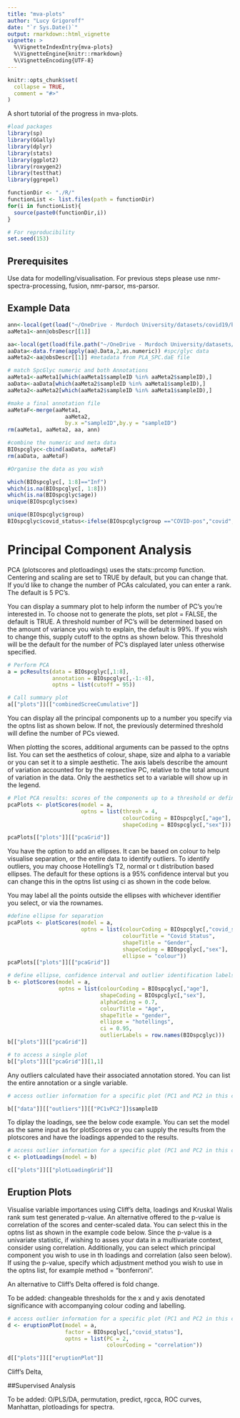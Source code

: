 ```yaml
---
title: "mva-plots"
author: "Lucy Grigoroff"
date: "`r Sys.Date()`"
output: rmarkdown::html_vignette
vignette: >
  %\VignetteIndexEntry{mva-plots}
  %\VignetteEngine{knitr::rmarkdown}
  %\VignetteEncoding{UTF-8}
---
```


```r
knitr::opts_chunk$set(
  collapse = TRUE,
  comment = "#>"
)
```

A short tutorial of the progress in mva-plots. 

```r
#load packages
library(sp)
library(GGally)
library(dplyr)
library(stats)
library(ggplot2)
library(roxygen2)
library(testthat)
library(ggrepel)

functionDir <- "./R/"
functionList <- list.files(path = functionDir)
for(i in functionList){
  source(paste0(functionDir,i))
}
```

```r
# For reproducibility
set.seed(153)
```

## Prerequisites
Use data for modelling/visualisation. For previous steps please use nmr-spectra-processing, fusion, nmr-parsor, ms-parsor.

## Example Data
```r
ann<-local(get(load("~/OneDrive - Murdoch University/datasets/covid19/bioGune/dataElements/covid19_bioGune_PLA_ANN.daE")))
aaMeta1<-ann@obsDescr[[1]]

aa<-local(get(load(file.path("~/OneDrive - Murdoch University/datasets/covid19/bioGune/dataElements/covid19_bioGune_PLA_SPC.daE"))))
aaData<-data.frame(apply(aa@.Data,2,as.numeric)) #spc/glyc data
aaMeta2<-aa@obsDescr[[1]] #metadata from PLA_SPC.daE file

# match SpcGlyc numeric and both Annotations
aaMeta1<-aaMeta1[which(aaMeta1$sampleID %in% aaMeta2$sampleID),]
aaData<-aaData[which(aaMeta2$sampleID %in% aaMeta1$sampleID),]
aaMeta2<-aaMeta2[which(aaMeta2$sampleID %in% aaMeta1$sampleID),]

#make a final annotation file
aaMetaF<-merge(aaMeta1,
                  aaMeta2,
                  by.x ="sampleID",by.y = "sampleID")
rm(aaMeta1, aaMeta2, aa, ann)

#combine the numeric and meta data
BIOspcglyc<-cbind(aaData, aaMetaF)
rm(aaData, aaMetaF)

#Organise the data as you wish 

which(BIOspcglyc[, 1:8]=="Inf")
which(is.na(BIOspcglyc[, 1:8]))
which(is.na(BIOspcglyc$age))
unique(BIOspcglyc$sex)

unique(BIOspcglyc$group)
BIOspcglyc$covid_status<-ifelse(BIOspcglyc$group =="COVID-pos","covid", ifelse(BIOspcglyc$group=="preCOVID","control", "control"))
```

# Principal Component Analysis

PCA (plotscores and plotloadings) uses the stats::prcomp function. Centering and scaling are set to TRUE by default, but you can change that. If you'd like to change the number of PCAs calculated, you can enter a rank. The default is 5 PC's. 

You can display a summary plot to help inform the number of PC's you're interested in. To choose not to generate the plots, set plot = FALSE, the default is TRUE. A threshold number of PC's will be determined based on the amount of variance you wish to explain, the default is 99%. If you wish to change this, supply cutoff to the optns as shown below. This threshold will be the default for the number of PC's displayed later unless otherwise specified. 

```r
# Perform PCA
a = pcResults(data = BIOspcglyc[,1:8], 
              annotation = BIOspcglyc[,-1:-8],
              optns = list(cutoff = 95))

# Call summary plot
a[["plots"]][["combinedScreeCumulative"]]
```

You can display all the principal components up to a number you specify via the optns list as shown below. If not, the previously determined threshold will define the number of PCs viewed. 

When plotting the scores, additional arguments can be passed to the optns list. You can set the aesthetics of colour, shape, size and alpha to a variable or you can set it to a simple aesthetic. The axis labels describe the amount of variation accounted for by the repsective PC, relative to the total amount of variation in the data. Only the aesthetics set to a variable will show up in the legend. 

```r
# Plot PCA results: scores of the components up to a threshold or defined number
pcaPlots <- plotScores(model = a, 
                       optns = list(thresh = 4,
                                    colourCoding = BIOspcglyc[,"age"], 
                                    shapeCoding = BIOspcglyc[,"sex"]))

pcaPlots[["plots"]][["pcaGrid"]]
```

You have the option to add an ellipses. It can be based on colour to help visualise separation, or the entire data to identify outliers. To identify outliers, you may choose Hotelling's T2, normal or t distribution based ellipses. The default for these options is a 95% confidence interval but you can change this in the optns list using ci as shown in the code below. 

You may label all the points outside the ellipses with whichever identifier you select, or via the rownames. 

```r
#define ellipse for separation
pcaPlots <- plotScores(model = a, 
                       optns = list(colourCoding = BIOspcglyc[,"covid_status"], 
                                    colourTitle = "Covid Status",
                                    shapeTitle = "Gender",
                                    shapeCoding = BIOspcglyc[,"sex"], 
                                    ellipse = "colour"))
pcaPlots[["plots"]][["pcaGrid"]]

# define ellipse, confidence interval and outlier identification labels
b <- plotScores(model = a, 
                optns = list(colourCoding = BIOspcglyc[,"age"], 
                             shapeCoding = BIOspcglyc[,"sex"],
                             alphaCoding = 0.7,
                             colourTitle = "Age",
                             shapeTitle = "gender",
                             ellipse = "hotellings", 
                             ci = 0.95,
                             outlierLabels = row.names(BIOspcglyc)))
b[["plots"]][["pcaGrid"]]

# to access a single plot
b[["plots"]][["pcaGrid"]][1,1]

```

Any outliers calculated have their associated annotation stored. You can list the entire annotation or a single variable. 

```r
# access outlier information for a specific plot (PC1 and PC2 in this case), choosing to display only sampleID:

b[["data"]][["outliers"]][["PC1vPC2"]]$sampleID
```

To diplay the loadings, see the below code example. You can set the model as the same input as for plotScores or you can supply the results from the plotscores and have the loadings appended to the results. 

```r
# access outlier information for a specific plot (PC1 and PC2 in this case), choosing to display only sampleID:
c <- plotLoadings(model = b)

c[["plots"]][["plotLoadingGrid"]]
```

## Eruption Plots

Visualise variable importances using Cliff's delta, loadings and Kruskal Walis rank sum test generated p-value. An alternative offered to the p-value is correlation of the scores and center-scaled data. You can select this in the optns list as shown in the example code below. Since the p-value is a univariate statistic, if wishing to asses your data in a multivariate context, consider using correlation. Additionally, you can select which principal component you wish to use in th loadings and correlation (also seen below). If using the p-value, specify which adjustment method you wish to use in the optns list, for example method = "bonferroni".

An alternative to Cliff's Delta offered is fold change. 

To be added: changeable thresholds for the x and y axis denotated significance with accompanying colour coding and labelling. 

```r
# access outlier information for a specific plot (PC1 and PC2 in this case), choosing to display only sampleID:
d <- eruptionPlot(model = a, 
                  factor = BIOspcglyc[,"covid_status"], 
                  optns = list(PC = 2, 
                               colourCoding = "correlation"))

d[["plots"]][["eruptionPlot"]]
```

Cliff's Delta, 

##Supervised Analysis

To be added: O/PLS/DA, permutation, predict, rgcca, ROC curves, Manhattan, plotloadings for spectra. 

